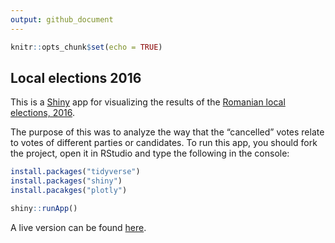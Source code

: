 ```yaml
---
output: github_document
---
```


```r
knitr::opts_chunk$set(echo = TRUE)
```

## Local elections 2016
This is a [Shiny](https://shiny.rstudio.com) app for visualizing the results of the [Romanian local elections, 2016](https://en.wikipedia.org/wiki/Romanian_local_elections,_2016). 

The purpose of this was to analyze the way that the "cancelled" votes relate to votes of different parties or candidates. To run this app, you should fork the project, open it in RStudio and type the following in the console:

```r
install.packages("tidyverse")
install.packages("shiny")
install.pacakges("plotly")

shiny::runApp()
```

A live version can be found [here](https://teddybalan.shinyapps.io/vizualizare_alegeri_2016/). 
